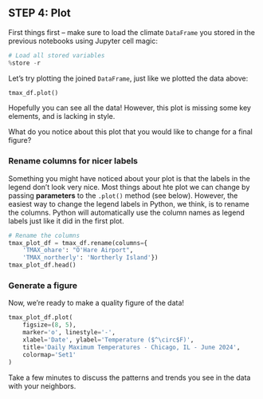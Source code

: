 ## STEP 4: Plot

::: {.content-visible when-format="ipynb"}
First things first -- make sure to load the climate `DataFrame` you stored in the previous notebooks using Jupyter cell magic:

```python
# Load all stored variables
%store -r
```
:::

Let's try plotting the joined `DataFrame`, just like we plotted the data above:

```python
tmax_df.plot()
```

Hopefully you can see all the data! However, this plot is missing some key elements, and is lacking in style.

::: {.callout-response}
What do you notice about this plot that you would like to change for a final figure?
:::

### Rename columns for nicer labels

Something you might have noticed about your plot is that the labels in the legend don't look very nice. Most things about hte plot we can change by passing **parameters** to the `.plot()` method (see below). However, the easiest way to change the legend labels in Python, we think, is to rename the columns. Python will automatically use the column names as legend labels just like it did in the first plot.

```python
# Rename the columns
tmax_plot_df = tmax_df.rename(columns={
    'TMAX_ohare': "O'Hare Airport", 
    'TMAX_northerly': 'Northerly Island'})
tmax_plot_df.head()
```

### Generate a figure

Now, we're ready to make a quality figure of the data!

```python
tmax_plot_df.plot(
    figsize=(8, 5),
    marker='o', linestyle='-',
    xlabel='Date', ylabel='Temperature ($^\circ$F)',
    title='Daily Maximum Temperatures - Chicago, IL - June 2024',
    colormap='Set1'
)
```

::: {.callout-discuss title="What do you notice about the data?"}

Take a few minutes to discuss the patterns and trends you see in the data with your neighbors.
:::


